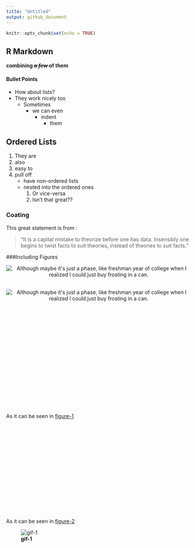 ```yaml
---
title: "Untitled"
output: github_document
---
```


```r
knitr::opts_chunk$set(echo = TRUE)
```

## R Markdown

**combining <del>*a few* </del> of them** 

#### Bullet Points
- How about lists?
- They work nicely too
	+ Sometimes
		+ we can even
			- indent
				* them

## Ordered Lists
1. They are
2. also 
3. easy to
4. pull off
	- have non-ordered lists
	- nested into the ordered ones
		1. Or vice-versa
		2. Isn't that great??

### Coating

This great statement is from :

> "It is a capital mistake to theorize before one has data. Insensibly one begins to twist facts to suit theories, instead of theories to suit facts."

###Including Figures
<a name="figure1"></a>
<p style="text-align: center;"> ![](https://imgs.xkcd.com/comics/stove_ownership.png "Although maybe it's just a phase, like freshman year of college when I realized I could just buy frosting in a can.")
<br>
<br>
<a name="figure2"></a>
<p style="text-align: center;"> ![](https://imgs.xkcd.com/comics/stove_ownership.png "Although maybe it's just a phase, like freshman year of college when I realized I could just buy frosting in a can.")</p>

<br><br><br><br><br><br><br><br><br><br><br><br><br><br><br><br><br>
As it can be seen in [figure-1](#figure1)

<br><br><br><br><br><br><br><br><br><br><br><br><br><br><br>
As it can be seen in [figure-2](#figure2)

![**gif-1**](https://i.imgur.com/zNssDtS.gif)






